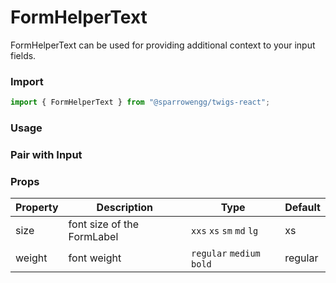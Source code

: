 
# FormHelperText

FormHelperText can be used for providing additional context to your input fields. 

### Import

```jsx
import { FormHelperText } from "@sparrowengg/twigs-react";
```


### Usage 

<FormHelperTextSnippet />


### Pair with Input 

<FormHelperTextWithInputSnippet />


### Props
| Property       | Description                                | Type                    | Default |
|----------------|--------------------------------------------|-------------------------|---------|
| size           | font size of the FormLabel                       | `xxs` `xs` `sm` `md` `lg`                   | xs      |
| weight           | font weight                       | `regular` `medium` `bold`                   | regular      |
